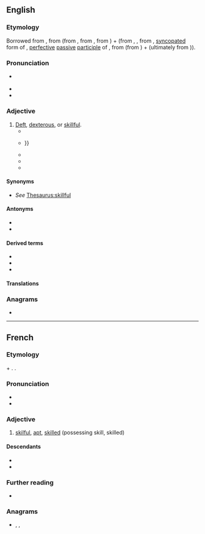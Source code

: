==English==
{{was wotd|2017|August|10}}

===Etymology===
Borrowed from {{bor|en|fr|adroit}}, from {{der|en|fr|à||on the; [[to]]}} (from {{der|en|fro|a||to; [[towards]]}}, from {{der|en|la|ad||to; towards}}, from {{der|en|ine-pro|*ád||[[at]]; [[near]]}}) + {{der|en|fr|droit||[[right#Noun|right]]}} (from {{der|en|fro|droit}}, {{m|fro|dreit}}, from {{der|en|VL.|*drēctus}}, [[Appendix:Glossary#syncope|syncopated]] form of {{der|en|la|dīrectus||laid [[straight#Adjective|straight]]; [[direct#Adjective|direct]], straight; [[level#Adjective|level]]; [[upright#Adjective|upright]]}}, [[Appendix:Glossary#perfective|perfective]] [[Appendix:Glossary#passive voice|passive]] [[Appendix:Glossary#participle|participle]] of {{m|la|dīrigō||to lay straight}}, from {{m|la|dis-||[[apart]], in [[two]]}} (from {{der|en|ine-pro|*dwís||[[twice]]; in two}}) + {{m|la|regō||to [[govern]], [[rule#Verb|rule]]; to [[guide#Verb|guide]], [[steer#Verb|steer]]}} (ultimately from {{der|en|ine-pro|*h₃réǵeti||to be [[straightening]], setting upright}})).

===Pronunciation===
* {{a|RP|GA}} {{IPA|en|/əˈdɹɔɪt/}}
* {{rhymes|en|ɔɪt}}
* {{audio|en|LL-Q1860 (eng)-Vealhurl-adroit.wav |Audio (UK)}}

===Adjective===
{{en-adj|er|more}}

# [[deft|Deft]], [[dexterous]], or [[skillful]].
#* {{quote-book|en|author=William Hogarth|authorlink=William Hogarth|author2=Thomas Cook, engraver|chapter=Southwark Fair|title=Anecdotes of Mr. Hogarth, and Explanatory Descriptions of the Plates of Hogarth Restored. Engraved by Thomas Cook|location=London|publisher=Printed for the engraver, no. 38, {{w|Tavistock Street}}, {{w|Covent Garden}}; and G. and J. Robinson, {{w|Paternoster Row}}|year=1803|page=2|pageurl=https://books.google.com/books?id=itdFAQAAMAAJ&pg=RA2-PP6|oclc=4772793|passage=A ſimple lad, with a whip in one hand, and the other locked in the arm of a young girl, is ſo loſt in gaping aſtoniſhment, that an '''adroit''' branch of the family of the Filches is clearing his pockets of their contents.}}
#* {{quote-book|en|author=Robert Taylor|authorlink=Robert Taylor (Radical)|chapter=[Appendix:] False Representations|title=The Diegesis; being a Discovery of Origin, Evidences, and Early History of Christianity. Never before or elsewhere so Fully and Faithfully Set Forth|location=London|publisher={{w|Richard Carlile}}, 62, {{w|Fleet Street}}; John Brooks, 421, {{w|Oxford Street}}|year=1829|page=424|pageurl=https://books.google.com/books?id=pbgHAAAAQAAJ&pg=PA424|oclc=5193115|passage=[W]hile the press has teemed with a thousand better modes of defending Christianity, unbelievers had been asleep all the while, and dreamed of no '''adroiter''' methods of attacking it: {{...}}}}
#* {{RQ:Melville Moby-Dick|chapter=Stubb’s Supper|section=footnote|page=325|passage=By '''adroit''' management the wooden float is made to rise on the other side of the mass, so that now having girdled the whale, the chain is readily made to follow suit; and being slipped along the body, is at last locked fast round the smallest part of the tail, at the point of junction with its broad flukes or lobes.}}
#* {{quote-book|en|author=Denys Hay|authorlink=Denys Hay|title=Europe in the Fourteenth and Fifteenth Centuries|location=London|publisher=[[w:Longman|Longmans, Green & Co.]]|year=1966|oclc=468555254|passage=[O]ne basic economic problem defeated the ingenuity of even the '''adroitest''' Italian bankers&nbsp;– the balance of payments. It often happened that the exchange of commodies was so uneven that there were no funds in Bruges to settle accounts in Florence.}}
#* {{quote-book|en|author=William Diver|authorlink=William Diver|chapter=Phonology as Human Behavior|editors=Alan Huffman and Joseph Davis|title=Language: Communication and Human Behavior: The Linguistic Essays of William Diver|location=Leiden|publisher={{w|Brill Publishers}}|year=2012|page=308|pageurl=https://books.google.com/books?id=yOykgSF3gCAC&pg=PA308|isbn=978-90-04-20858-2|passage=[A] person is called right-handed because his right hand is more '''adroit''' than his left; confronted by any task requiring precision of control, wielding a tennis racket or a pencil, the right-handed person uses his right hand. Similarly, as among lip, apex of the tongue and dorsum, it is apparent that the apex is the most '''adroit''' of the three. It is not surprising then that, as has often been remarked, the apical sounds are generally more frequent than the others.}}

====Synonyms====
* ''See'' [[Thesaurus:skillful]]

====Antonyms====
* {{l|en|clumsy}}
* {{l|en|maladroit}}

====Derived terms====
* {{l|en|adroitness}}
* {{l|en|adroitly}}
* {{l|en|maladroit}}

====Translations====
{{trans-see|dexterous}}

===Anagrams===
* {{anagrams|en|a=adiort|Tirado}}

----

==French==

===Etymology===
{{m|fr|à}} + {{m|fr|droit}}. {{doublet|fr|adret}}.

===Pronunciation===
* {{fr-IPA}}
* {{audio|fr|Fr-adroit.ogg|Audio}}

===Adjective===
{{fr-adj}}

# [[skilful]], [[apt]], [[skilled]] (possessing skill, skilled)

====Descendants====
* {{desc|bor=1|en|adroit}}
* {{desctree|bor=1|de|adrett}}

===Further reading===
* {{R:TLFi}}

===Anagrams===
* {{l|fr|dorait}}, {{l|fr|rodait}}, {{l|fr|rôdait}}